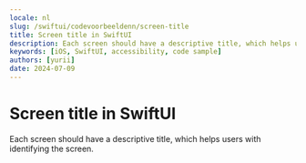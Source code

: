 ```yaml
---
locale: nl
slug: /swiftui/codevoorbeeldenn/screen-title
title: Screen title in SwiftUI
description: Each screen should have a descriptive title, which helps users with identifying the screen.
keywords: [iOS, SwiftUI, accessibility, code sample]
authors: [yurii]
date: 2024-07-09
---
```


# Screen title in SwiftUI

Each screen should have a descriptive title, which helps users with identifying the screen.

<CodeSample id="screen-title" platform="swiftui" locale="nl"/>
